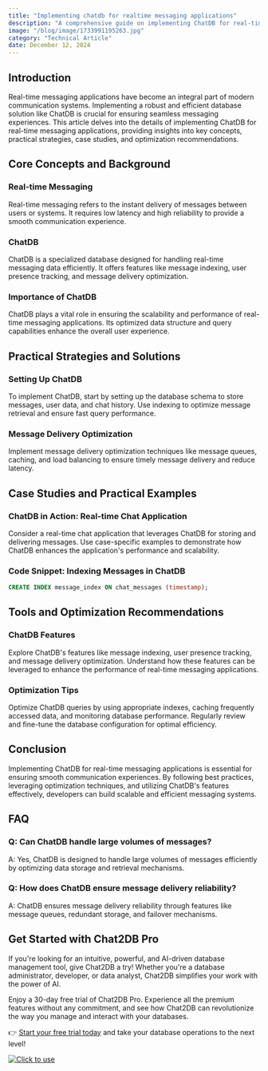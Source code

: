 ```yaml
---
title: "Implementing chatdb for realtime messaging applications"
description: "A comprehensive guide on implementing ChatDB for real-time messaging applications, covering key concepts, practical strategies, case studies, and optimization recommendations."
image: "/blog/image/1733991195263.jpg"
category: "Technical Article"
date: December 12, 2024
---
```


## Introduction
Real-time messaging applications have become an integral part of modern communication systems. Implementing a robust and efficient database solution like ChatDB is crucial for ensuring seamless messaging experiences. This article delves into the details of implementing ChatDB for real-time messaging applications, providing insights into key concepts, practical strategies, case studies, and optimization recommendations.

## Core Concepts and Background
### Real-time Messaging
Real-time messaging refers to the instant delivery of messages between users or systems. It requires low latency and high reliability to provide a smooth communication experience.

### ChatDB
ChatDB is a specialized database designed for handling real-time messaging data efficiently. It offers features like message indexing, user presence tracking, and message delivery optimization.

### Importance of ChatDB
ChatDB plays a vital role in ensuring the scalability and performance of real-time messaging applications. Its optimized data structure and query capabilities enhance the overall user experience.

## Practical Strategies and Solutions
### Setting Up ChatDB
To implement ChatDB, start by setting up the database schema to store messages, user data, and chat history. Use indexing to optimize message retrieval and ensure fast query performance.

### Message Delivery Optimization
Implement message delivery optimization techniques like message queues, caching, and load balancing to ensure timely message delivery and reduce latency.

## Case Studies and Practical Examples
### ChatDB in Action: Real-time Chat Application
Consider a real-time chat application that leverages ChatDB for storing and delivering messages. Use case-specific examples to demonstrate how ChatDB enhances the application's performance and scalability.

### Code Snippet: Indexing Messages in ChatDB
```sql
CREATE INDEX message_index ON chat_messages (timestamp);
```

## Tools and Optimization Recommendations
### ChatDB Features
Explore ChatDB's features like message indexing, user presence tracking, and message delivery optimization. Understand how these features can be leveraged to enhance the performance of real-time messaging applications.

### Optimization Tips
Optimize ChatDB queries by using appropriate indexes, caching frequently accessed data, and monitoring database performance. Regularly review and fine-tune the database configuration for optimal efficiency.

## Conclusion
Implementing ChatDB for real-time messaging applications is essential for ensuring smooth communication experiences. By following best practices, leveraging optimization techniques, and utilizing ChatDB's features effectively, developers can build scalable and efficient messaging systems.

## FAQ
### Q: Can ChatDB handle large volumes of messages?
A: Yes, ChatDB is designed to handle large volumes of messages efficiently by optimizing data storage and retrieval mechanisms.

### Q: How does ChatDB ensure message delivery reliability?
A: ChatDB ensures message delivery reliability through features like message queues, redundant storage, and failover mechanisms.


## Get Started with Chat2DB Pro

If you're looking for an intuitive, powerful, and AI-driven database management tool, give Chat2DB a try! Whether you're a database administrator, developer, or data analyst, Chat2DB simplifies your work with the power of AI.

Enjoy a 30-day free trial of Chat2DB Pro. Experience all the premium features without any commitment, and see how Chat2DB can revolutionize the way you manage and interact with your databases.

👉 [Start your free trial today](https://chat2db.ai/pricing) and take your database operations to the next level!


[![Click to use](/image/blog/bg/chat2db.jpg)](https://chat2db.ai/)

